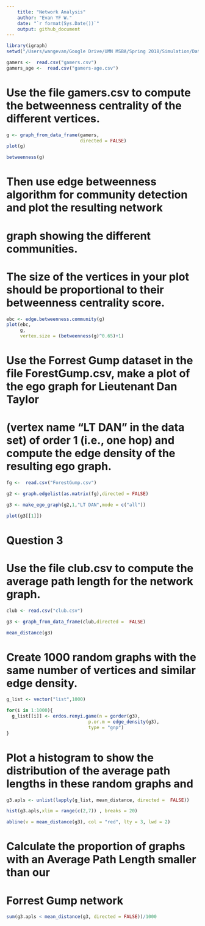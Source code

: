 ```yaml
---  
    title: "Network Analysis"  
    author: "Evan YF W."  
    date: "`r format(Sys.Date())`"
    output: github_document
---  
```


```r
library(igraph)
setwd("/Users/wangevan/Google Drive/UMN MSBA/Spring 2018/Simulation/DataFiles (2)")

gamers <-  read.csv("gamers.csv")
gamers_age <-  read.csv("gamers-age.csv")
```


# Use  the  file gamers.csv to  compute  the  betweenness  centrality  of  the  different vertices.  
```r
g <- graph_from_data_frame(gamers,
                           directed = FALSE)
plot(g)

betweenness(g)
```
# Then  use  edge  betweenness algorithm  for  community  detection  and  plot  the  resulting network 
# graph showing the different communities. 

# The size of the vertices in your plot should be proportional to their betweenness centrality score.
```r
ebc <- edge.betweenness.community(g)
plot(ebc,
     g,
     vertex.size = (betweenness(g)^0.65)+1)
```


# Use the Forrest Gump dataset in the file ForestGump.csv, make a plot of the ego graph for Lieutenant Dan Taylor 

# (vertex name "LT DAN" in the data set) of order 1 (i.e., one hop) and compute the edge density of the resulting ego graph.
```r
fg <-  read.csv("ForestGump.csv")
```

```r
g2 <- graph.edgelist(as.matrix(fg),directed = FALSE)

g3 <- make_ego_graph(g2,1,"LT DAN",mode = c("all"))

plot(g3[[1]])
```

# Question 3
# Use  the  file club.csv to  compute  the  average  path  length  for  the  network  graph. 
```r
club <- read.csv("club.csv")
```

```r
g3 <- graph_from_data_frame(club,directed =  FALSE)

mean_distance(g3)
```


# Create  1000  random  graphs  with  the  same  number  of  vertices  and  similar  edge  density. 
```r
g_list <- vector("list",1000)

for(i in 1:1000){
  g_list[[i]] <- erdos.renyi.game(n = gorder(g3), 
                              p.or.m = edge_density(g3), 
                              type = "gnp")
}
```


# Plot  a histogram to show the distribution of the average path lengths in these random graphs and 
```r
g3.apls <- unlist(lapply(g_list, mean_distance, directed =  FALSE))

hist(g3.apls,xlim = range(c(2,7)) , breaks = 20)

abline(v = mean_distance(g3), col = "red", lty = 3, lwd = 2)
```


# Calculate the proportion of graphs with an Average Path Length smaller than our 
# Forrest Gump network
```r
sum(g3.apls < mean_distance(g3, directed = FALSE))/1000
```

